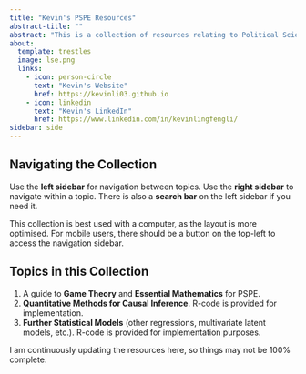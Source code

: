 ```yaml
---
title: "Kevin's PSPE Resources"
abstract-title: ""
abstract: "This is a collection of resources relating to Political Science and Political Economy, that I have gathered during my masters degree at LSE."
about:
  template: trestles
  image: lse.png
  links:
    - icon: person-circle
      text: "Kevin's Website"
      href: https://kevinli03.github.io
    - icon: linkedin
      text: "Kevin's LinkedIn"
      href: https://www.linkedin.com/in/kevinlingfengli/
sidebar: side
---
```


## Navigating the Collection

Use the **left sidebar** for navigation between topics. Use the **right sidebar** to navigate within a topic. There is also a **search bar** on the left sidebar if you need it.

This collection is best used with a computer, as the layout is more optimised. For mobile users, there should be a button on the top-left to access the navigation sidebar.

## Topics in this Collection

1.  A guide to **Game Theory** and **Essential Mathematics** for PSPE.
2.  **Quantitative Methods for Causal Inference**. R-code is provided for implementation.
3.  **Further Statistical Models** (other regressions, multivariate latent models, etc.). R-code is provided for implementation purposes.

I am continuously updating the resources here, so things may not be 100% complete.
